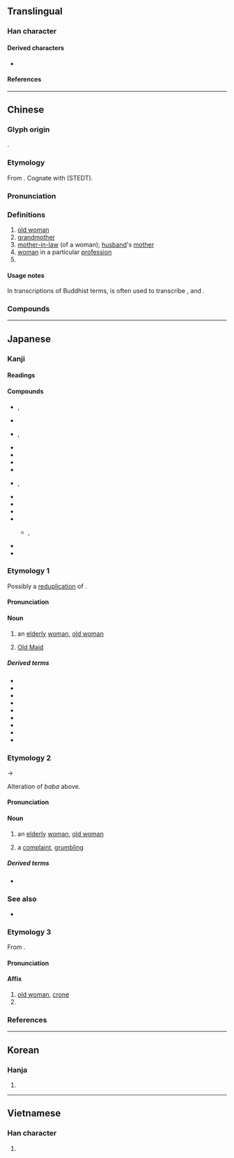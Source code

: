 {{character info/new}}
==Translingual==

===Han character===
{{Han char|rn=38|rad=女|as=08|sn=11|four=34404|canj=EEV|ids=⿱波女}}

====Derived characters====
* {{l|mul|[[嘙]], [[𫾀]], [[𪳪]], [[𡼃]], [[蔢]]}}

====References====
{{Han ref|kx=0264.060|dkj=06390|dj=0530.260|hdz=21061.110|uh=5A46}}

----

==Chinese==
{{zh-forms}}

===Glyph origin===
{{Han etym}}
{{Han compound|波|女|t2=woman|ls=psc|c1=p|c2=s}}.

===Etymology===
From {{inh|zh|sit-pro|*pʷa-n ~ *bʷa-n||grandmother}}. Cognate with {{cog|my|ဘွာ||grandmother}} (STEDT).

===Pronunciation===
{{zh-pron
|m=pó
|m-s=po2
|c=po4,po4-2
|c-t=
|g=
|h=pfs=
|j=
|mb=bǒ̤
|md=
|mn=pô/qz:pô͘
|mn-t=pua5/bo5
|w=3bu
|x=
|mc=y
|oc=y
|cat=n
}}

===Definitions===
{{zh-hanzi}}

# [[old woman]]
# [[grandmother]]
# [[mother-in-law]] (of a woman); [[husband]]'s [[mother]]
# [[woman]] in a particular [[profession]]
# {{n-g|pejorative suffix for a woman}}

====Usage notes====
In transcriptions of Buddhist terms, {{ltc-l|婆}} is often used to transcribe {{cog|sa|ब}}, {{m|sa|भ}} and {{m|sa|व}}.

===Compounds===
{{zh-der|婆婆|麻婆|麻婆豆腐|事頭婆|衰婆|八婆|鬼婆|肥婆|外婆|老婆|公央婆|三姑六婆|乞婆|婆娘子|小老婆子|婆姨|偷婆娘|三婆|一片婆心|家主婆|媽祖婆|婆娑起舞|巫婆|後堯婆|兩公婆|床公床婆|主人婆|土地婆|孟婆|婆婆慢慢|丑婆子|優婆夷|嬸婆|姨婆|媒婆|婆那娑|婆老|婆子口舌|婆子|婆媳|婆媽|婆婆媽媽|婆娘|娘婆|姑婆芋|優婆塞|師婆|太婆|大腳婆娘|大嬸婆|夜叉婆|婆娑|伯婆|婆家|婆心|姑婆|娑婆|婆兒|娑婆世界|叔婆|公公婆婆|公婆|助產婆|三婆二婦|婆兒氣|坐婆|岐婆|神婆|湯婆|春夢婆|歹婆娘|毗婆尸佛|毘婆沙部|產婆術|穩婆|男人婆|活閃婆|攙扶婆|支婆|產婆|浪婆|接生婆|漁婆|毗舍婆佛|收生婆|牙婆|虎姑婆|虔婆|鼙婆|豬婆龍|跟婆|雞婆|風婆婆|蘋婆|綽板婆|道婆|管家婆||老虔婆|老子婆娑|虔婆勢|黃臉婆|黃婆|龜婆|養婆娘|賣婆|醫婆|老令婆|阿婆|老太婆|腳婆|黃道婆|頻婆|苦口婆心|婆羅|伯爺婆|妹仔大過主人婆}}

----

==Japanese==

===Kanji===
{{ja-kanji|grade=c|rs=女08}}

====Readings====
{{ja-readings
|goon=ば
|kanon=は
|toon=ほ
|kun=ばあ-, ばば-
}}

====Compounds====
{{der-top4|Compounds}}
* {{ja-r|婆%伽%婆|ば%が%ば}}, {{ja-r|婆%伽%婆|ば%ぎゃ%ば}}
* {{ja-r|婆%娑|ば%さ}}
* {{ja-r|婆%娑%羅|ば%さ%ら}}, {{ja-r|婆%娑%羅|ば%しゃ%ら}}
* {{ja-r|婆%婆%鰈|バ%バ%ガレイ}}
* {{ja-r|婆%羅%門|バ%ラ%モン|[[brahmin]]}}
* {{ja-r|悪%婆|あく%ば}}
* {{ja-r|産%婆|さん%ば}}
* {{ja-r|奪%衣%婆|だつ%え%ば|rom=-}}, {{ja-r|脱%衣%婆|だつ%え%ば}}
* {{ja-r|娑%婆|しゃ%ば}}
* {{ja-r|卒%塔%婆|そ%と%ば|[[stupa]]}}
* {{ja-r|薩%婆%訶|そ%わ%か|svāhā}}
* {{ja-r|転%婆|てん%ば}}
** {{ja-r|お転%婆|おてん%ば|rom=-}}, {{ja-r|御%転%婆|お%てん%ば}}
* {{ja-r|湯%湯%婆|ゆ%たん%ぽ|[[hot water bottle]]}}
* {{ja-r|老%婆|ろう%ば}}
{{der-bottom}}

===Etymology 1===
{{ja-kanjitab|yomi=k|ばば}}
Possibly a [[reduplication]] of {{m|ja|姥|tr=uba||[[old woman]]}}. {{rfv-etym|ja}}

====Pronunciation====
{{ja-pron|y=k|ばば|acc=1|acc_ref=DJR}}

====Noun====
{{ja-noun|ばば}}

# an [[elderly]] [[woman]], [[old woman]]
#: {{syn|ja|老女|tr1=rōjo|老婆|tr2=rōba}}
#: {{ant|ja|爺|tr=jiji}}
# {{lb|ja|sort=はは'|card games}} [[Old Maid]]

=====Derived terms=====
{{der-top3}}
* {{ja-r|お婆さん|おばあさん}}
* {{ja-r|悪%婆|あく%ばば}}
* {{ja-r|梅%干 婆|うめ%ぼし ばば}}
* {{ja-r|火%車 婆|か%しゃ ばば}}
* {{ja-r|鎌%婆|かま%ばば}}
* {{ja-r|子%取り婆|こ%とりばば}}
* {{ja-r|狸%婆|たぬき%ばば}}
* {{ja-r|猫%股 婆|ねこ%また ばば}}
* {{ja-r|灸の婆|やいと の ばば}}
{{der-bottom}}

===Etymology 2===
{{ja-kanjitab|yomi=i|ばばあ}}
{{IPAchar|/baba/}} → {{IPAchar|/babaː/}}

Alteration of ''baba'' above.

====Pronunciation====
{{ja-pron|y=i|ばばあ|acc=2|acc_ref=DJR}}

====Noun====
{{ja-noun|ばばあ}}

# an [[elderly]] [[woman]], [[old woman]]
#: {{ant|ja|爺|tr=jijī}}
# {{lb|ja|sort=ははあ'|colloquial}} a [[complaint]], [[grumbling]]
#: {{syn|ja|愚痴|tr=guchi}}

=====Derived terms=====
* {{ja-r|狸%婆|たぬき%ばばあ}}

===See also===
* {{ja-r|祖母|ばば|[[grandmother]]}}

===Etymology 3===
{{ja-kanjitab|ば|yomi=on}}
From {{der|ja|ltc|sort=は'|-}} {{ltc-l|婆}}.

====Pronunciation====
{{ja-pron|ば|y=on}}

====Affix====
{{ja-pos|affix|ば}}

# [[old woman]], [[crone]]
# {{n-g|Used in {{ncog|sa|-}} [[transliteration]]s}}

===References===
<references/>

----

==Korean==

===Hanja===
{{ko-hanja|hangeul=파|rv=pa|mr=p'a}}

# {{rfdef|ko|sort=女08}}

----

==Vietnamese==

===Han character===
{{vi-hantu|[[bà]]|rs=女08}}

# {{rfdef|vi|sort=女08}}